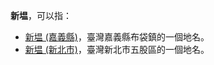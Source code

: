 '''新塭'''，可以指：
* [[新塭_(嘉義縣)|新塭 (嘉義縣)]]，臺灣嘉義縣布袋鎮的一個地名。
* [[新塭_(新北市)|新塭 (新北市)]]，臺灣新北市五股區的一個地名。

{{disambig|Cat=二字地名消歧义}}